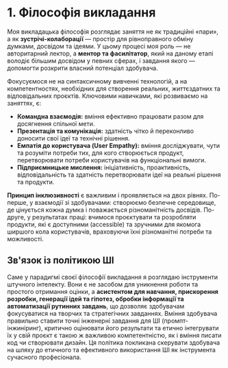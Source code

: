 # 1. Філософія викладання

Моя викладацька філософія розглядає заняття не як традиційні «пари», а як **зустрічі-колаборації** — простір для рівноправного обміну думками, досвідом та ідеями. У цьому процесі моя роль — не авторитарний лектор, а **ментор та фасилітатор**, який на даному етапі володіє більшим досвідом у певних сферах, і завдання якого — допомогти розкрити власний потенціал здобувача.

Фокусуємося не на синтаксичному вивченні технологій, а на компетентностях, необхідних для створення реальних, життєздатних та відповідальних проєктів. Ключовими навичками, які розвиваємо на заняттях, є:

- **Командна взаємодія:** вміння ефективно працювати разом для досягнення спільної мети.
- **Презентація та комунікація:** здатність чітко й переконливо доносити свої ідеї та технічні рішення.
- **Емпатія до користувача (User Empathy):** вміння досліджувати, чути та розуміти потреби тих, для кого створюється продукт, перетворювати потреби користувачів на функціональні вимоги.
- **Підприємницьке мислення:** ініціативність, проактивність, відповідальність та здатність перетворювати ідеї на реальні рішення та продукти.

**Принцип інклюзивності** є важливим і проявляється на двох рівнях. По-перше, у взаємодії зі здобувачами: створюємо безпечне середовище, де цінується кожна думка і поважається різноманітність досвідів. По-друге, у результатах праці: вчимося проєктувати та розробляти продукти, які є доступними (accessible) та зручними для якомога ширшого кола користувачів, враховуючи їхні різноманітні потреби та можливості.

## Зв'язок із політикою ШІ

Саме у парадигмі своєї філософії викладання я розглядаю інструменти штучного інтелекту. Вони є не засобом для уникнення роботи та простого отримання оцінки, а **асистентом для навчання, прискорення розробки, генерації ідей та гіпотез, обробки інформації та автоматизації рутинних завдань**, що дозволяє здобувачам фокусуватися на творчих та стратегічних завданнях. Вміння здобувача правильно ставити точні інженерні завдання для ШІ (промпт-інжиніринг), критично оцінювати його результати та етично інтегрувати їх у свій проєкт є такою ж важливою компетентністю, як і вміння писати код чи створювати дизайн. Ця політика покликана скерувати здобувача на шляху до етичного та ефективного використання ШІ як інструмента сучасного професіонала.
